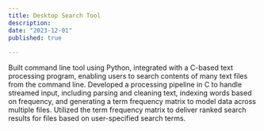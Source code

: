 ```yaml
---
title: Desktop Search Tool
description: 
date: "2023-12-01"
published: true
  
---
```





Built command line tool using Python, integrated with a C-based text processing program, enabling users to search contents of many text files from the command line.
Developed a processing pipeline in C to handle streamed input, including parsing and cleaning text, indexing words based on frequency, and generating a term frequency matrix to model data across multiple files.
Utilized the term frequency matrix to deliver ranked search results for files based on user-specified search terms.

